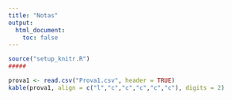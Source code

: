 ```yaml
---
title: "Notas"
output:
  html_document:
    toc: false
---
```


```r
source("setup_knitr.R")
#####


```

```r
prova1 <- read.csv("Prova1.csv", header = TRUE)
kable(prova1, align = c("l","c","c","c","c","c"), digits = 2)
```
